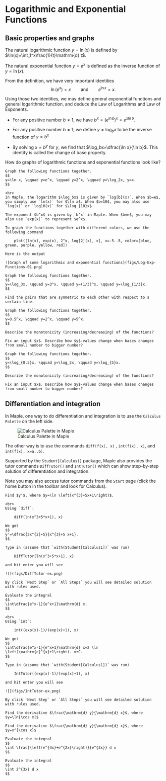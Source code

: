 # Logarithmic and Exponential Functions

## Basic properties and graphs

The natural logarithmic function $y=\ln(x)$ is defined by $\ln(x)=\int_1^x\frac{1}{t}\mathrm{d} t$.

The natural exponential function $y=e^x$ is defined as the inverse function of $y=\ln(x)$.

From the definition, we have very important identities
$$
\ln(e^x)=x\qquad \text{and}\qquad e^{\ln x}=x.
$$

<!-- In mathematics, an identity is an equality that always holds true when assigning values to the same variable in both sides. -->

Using those two identities, we may define general exponential functions and general logarithmic function, and deduce the Law of Logarithms and Law of Exponents.

- For any positive number $b\ne 1$, we have $b^x=(e^{\ln b})^x=e^{x\ln b}$.

- For any positive number $b\ne 1$, we define $y=\log_bx$ to be the inverse function of $y=b^x$

- By solving $x=b^y$ for $y$, we find that $\log_bx=\dfrac{\ln x}{\ln b}$. This identity is called the change of base property.

How do graphs of logarithmic functions and exponential functions look like?

```example

Graph the following functions together.
$$
y=\ln x, \qquad y=e^x, \qquad y=2^x, \qquad y=\log_2x, y=x.
$$

```

```solution
<br>
In Maple, the logarithm $\log_bx$ is given by `log[b](x)`. When $b=e$, you simply use `ln(x)` for $\ln x$. When $b=10$, you may also use `log(x)` or `log10(x)` for $\log_{10}x$.

The exponent $b^x$ is given by `b^x` in Maple. When $b=e$, you may also use `exp(x)` to represent $e^x$.

To graph the functions together with different colors, we use the following command

    plot([ln(x), exp(x), 2^x, log[2](x), x], x=-5..5, color=[blue, green, purple, yellow, red])

Here is the output

![Graph of some logarithmic and exponential functions](figs/Log-Exp-Functions-01.png)

```

```exercise
Graph the following functions together.
$$
y=\log_3x, \qquad y=3^x, \qquad y=(1/3)^x, \qquad y=\log_{1/3}x.
$$

Find the pairs that are symmetric to each other with respect to a certain line.

```

```exercise
Graph the following functions together.
$$
y=0.5^x, \qquad y=2^x, \qquad y=5^x.
$$

Describe the monotonicity (increasing/decreasing) of the functions?

Fix an input $x$. Describe how $y$-values change when bases changes from small number to bigger number?

```

```exercise
Graph the following functions together.
$$
y=\log_{0.5}x, \qquad y=\log_2x, \qquad y=\log_{5}x.
$$

Describe the monotonicity (increasing/decreasing) of the functions?

Fix an input $x$. Describe how $y$-values change when bases changes from small number to bigger number?

```

## Differentiation and integration

In Maple, one way to do differentiation and integration is to use the `Calculus Palette` on the left side.

![Calculus Palette in Maple](figs/Calculus-Palette.png)

The other way is to use the commands `diff(f(x), x)` , `int(f(x), x)`, and `int(f(x), x=a..b)`.

Supported by the `Student[Calculus1]` package, Maple also provides the tutor commands `DiffTutor()` and `IntTutor()` which can show step-by-step solution of differentiation and integration.

Note you may also access tutor commands from the `Start` page (click the home button in the toolbar and look for Calculus).

```example
Find $y'$, where $y=\ln \left(x^{3}+5x+1\right)$.
```

```solution
<br>
Using `diff`:

    diff(ln(x^3+5*x+1), x)

We get
$$
y'=\dfrac{3x^{2}+5}{x^{3}+5 x+1}.
$$

Type in (assume that `with(Student[Calculus1])` was run)

    DiffTutor(ln(x^3+5*x+1), x)

and hit enter you will see

![](figs/DiffTutor-ex.png)

By click `Next Step` or `All Steps` you will see detailed solution with rules used.

```

```example
Evaluate the integral
$$
\int\dfrac{e^x-1}{e^x+1}\mathrm{d} x.
$$
```

```solution
<br>
Using `int`:

    int((exp(x)-1)/(exp(x)+1), x)

We get
$$
\int\dfrac{e^x-1}{e^x+1}\mathrm{d} x=2 \ln \left(\mathrm{e}^{x}+1\right)- x+C.
$$

Type in (assume that `with(Student[Calculus1])` was run)

    IntTutor((exp(x)-1)/(exp(x)+1), x)

and hit enter you will see

![](figs/IntTutor-ex.png)

By click `Next Step` or `All Steps` you will see detailed solution with rules used.

```

```exercise

Find the derivative $\frac{\mathrm{d} y}{\mathrm{d} x}$, where $y=\ln|\cos x|$

```

```exercise

Find the derivative $\frac{\mathrm{d} y}{\mathrm{d} x}$, where $y=x^{\cos x}$

```

```exercise

Evaluate the integral
$$
\int \frac{\left(e^{4x}+e^{2x}\right)}{e^{3x}} d x
$$

```

```exercise

Evaluate the integral
$$
\int 2^{3x} d x
$$

```
